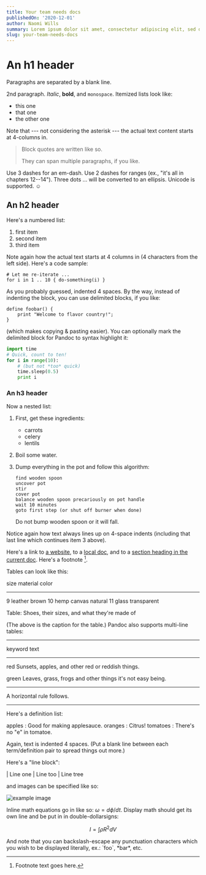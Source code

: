 ```yaml
---
title: Your team needs docs
publishedOn: '2020-12-01'
author: Naomi Wills
summary: Lorem ipsum dolor sit amet, consectetur adipiscing elit, sed do eiusmod tempor incididunt ut labore et dolore magna aliqua. Ut enim ad minim veniam, quis nostrud exercitation ullamco laboris nisi ut aliquip ex ea commodo consequat. Duis aute irure dolor in reprehenderit in voluptate velit esse cillum dolore eu fugiat nulla pariatur
slug: your-team-needs-docs
---
```


# An h1 header

Paragraphs are separated by a blank line.

2nd paragraph. _Italic_, **bold**, and `monospace`. Itemized lists
look like:

- this one
- that one
- the other one

Note that --- not considering the asterisk --- the actual text
content starts at 4-columns in.

> Block quotes are
> written like so.
>
> They can span multiple paragraphs,
> if you like.

Use 3 dashes for an em-dash. Use 2 dashes for ranges (ex., "it's all
in chapters 12--14"). Three dots ... will be converted to an ellipsis.
Unicode is supported. ☺

## An h2 header

Here's a numbered list:

1.  first item
2.  second item
3.  third item

Note again how the actual text starts at 4 columns in (4 characters
from the left side). Here's a code sample:

    # Let me re-iterate ...
    for i in 1 .. 10 { do-something(i) }

As you probably guessed, indented 4 spaces. By the way, instead of
indenting the block, you can use delimited blocks, if you like:

```
define foobar() {
    print "Welcome to flavor country!";
}
```

(which makes copying & pasting easier). You can optionally mark the
delimited block for Pandoc to syntax highlight it:

```python
import time
# Quick, count to ten!
for i in range(10):
    # (but not *too* quick)
    time.sleep(0.5)
    print i
```

### An h3 header

Now a nested list:

1.  First, get these ingredients:

    - carrots
    - celery
    - lentils

2.  Boil some water.

3.  Dump everything in the pot and follow
    this algorithm:

        find wooden spoon
        uncover pot
        stir
        cover pot
        balance wooden spoon precariously on pot handle
        wait 10 minutes
        goto first step (or shut off burner when done)

    Do not bump wooden spoon or it will fall.

Notice again how text always lines up on 4-space indents (including
that last line which continues item 3 above).

Here's a link to [a website](http://foo.bar), to a [local
doc](local-doc.html), and to a [section heading in the current
doc](#an-h2-header). Here's a footnote [^1].

[^1]: Footnote text goes here.

Tables can look like this:

size material color

---

9 leather brown
10 hemp canvas natural
11 glass transparent

Table: Shoes, their sizes, and what they're made of

(The above is the caption for the table.) Pandoc also supports
multi-line tables:

---

keyword text

---

red Sunsets, apples, and
other red or reddish
things.

green Leaves, grass, frogs
and other things it's
not easy being.

---

A horizontal rule follows.

---

Here's a definition list:

apples
: Good for making applesauce.
oranges
: Citrus!
tomatoes
: There's no "e" in tomatoe.

Again, text is indented 4 spaces. (Put a blank line between each
term/definition pair to spread things out more.)

Here's a "line block":

| Line one
| Line too
| Line tree

and images can be specified like so:

![example image](example-image.jpg 'An exemplary image')

Inline math equations go in like so: $\omega = d\phi / dt$. Display
math should get its own line and be put in in double-dollarsigns:

$$I = \int \rho R^{2} dV$$

And note that you can backslash-escape any punctuation characters
which you wish to be displayed literally, ex.: \`foo\`, \*bar\*, etc.
